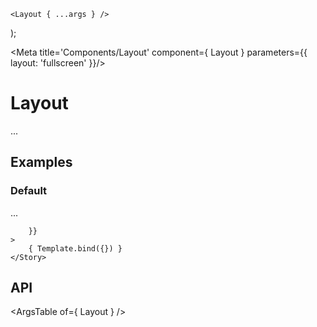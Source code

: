 
	<Layout { ...args } />
);

<Meta title='Components/Layout' component={ Layout } parameters={{ layout: 'fullscreen' }}/>

# Layout

...

## Examples

### Default

...

<Canvas>
	<Story
		name="Default"
		args={{
			
		}}
	>
		{ Template.bind({}) }
	</Story>
</Canvas>

## API

<ArgsTable of={ Layout } />

